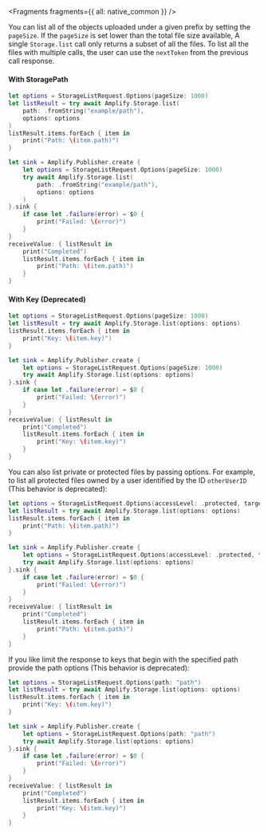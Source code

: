 
<Fragments fragments={{ all: native_common }} />

You can list all of the objects uploaded under a given prefix by setting the `pageSize`. If the `pageSize` is set lower than the total file size available, A single `Storage.list` call only returns a subset of all the files. To list all the files with multiple calls, the user can use the `nextToken` from the previous call response.

#### With StoragePath
<BlockSwitcher>

<Block name="Async/Await">

```swift
let options = StorageListRequest.Options(pageSize: 1000)
let listResult = try await Amplify.Storage.list(
    path: .fromString("example/path"), 
    options: options
)
listResult.items.forEach { item in
    print("Path: \(item.path)")
}
```

</Block>

<Block name="Combine">

```swift
let sink = Amplify.Publisher.create {
    let options = StorageListRequest.Options(pageSize: 1000)
    try await Amplify.Storage.list(
        path: .fromString("example/path"), 
        options: options
    )
}.sink {
    if case let .failure(error) = $0 {
        print("Failed: \(error)")
    }
}
receiveValue: { listResult in
    print("Completed")
    listResult.items.forEach { item in
        print("Path: \(item.path)")
    }
}
```

</Block>

</BlockSwitcher>

#### With Key (Deprecated)
<BlockSwitcher>

<Block name="Async/Await">

```swift
let options = StorageListRequest.Options(pageSize: 1000)
let listResult = try await Amplify.Storage.list(options: options)
listResult.items.forEach { item in
    print("Key: \(item.key)")
}
```

</Block>

<Block name="Combine">

```swift
let sink = Amplify.Publisher.create {
    let options = StorageListRequest.Options(pageSize: 1000)
    try await Amplify.Storage.list(options: options)
}.sink {
    if case let .failure(error) = $0 {
        print("Failed: \(error)")
    }
}
receiveValue: { listResult in
    print("Completed")
    listResult.items.forEach { item in
        print("Key: \(item.key)")
    }
}
```

</Block>

</BlockSwitcher>

You can also list private or protected files by passing options. For example, to list all protected files owned by a user identified by the ID `otherUserID` (This behavior is deprecated):

<BlockSwitcher>

<Block name="Async/Await">

```swift
let options = StorageListRequest.Options(accessLevel: .protected, targetIdentityId: "otherUserID", pageSize: 1000)
let listResult = try await Amplify.Storage.list(options: options)
listResult.items.forEach { item in
    print("Path: \(item.path)")
}
```

</Block>

<Block name="Combine">

```swift
let sink = Amplify.Publisher.create {
    let options = StorageListRequest.Options(accessLevel: .protected, targetIdentityId: "otherUserID", pageSize: 1000)
    try await Amplify.Storage.list(options: options)
}.sink {
    if case let .failure(error) = $0 {
        print("Failed: \(error)")
    }
}
receiveValue: { listResult in
    print("Completed")
    listResult.items.forEach { item in
        print("Path: \(item.path)")
    }
}
```

</Block>

</BlockSwitcher>

If you like limit the response to keys that begin with the specified path provide the path options (This behavior is deprecated):

<BlockSwitcher>

<Block name="Async/Await">

```swift
let options = StorageListRequest.Options(path: "path")
let listResult = try await Amplify.Storage.list(options: options)
listResult.items.forEach { item in
    print("Key: \(item.key)")
}
```

</Block>

<Block name="Combine">

```swift
let sink = Amplify.Publisher.create {
    let options = StorageListRequest.Options(path: "path")
    try await Amplify.Storage.list(options: options)
}.sink {
    if case let .failure(error) = $0 {
        print("Failed: \(error)")
    }
}
receiveValue: { listResult in
    print("Completed")
    listResult.items.forEach { item in
        print("Key: \(item.key)")
    }
}
```

</Block>

</BlockSwitcher>